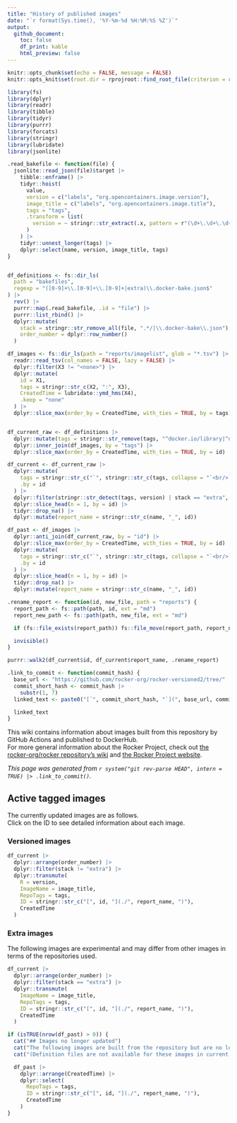 ```yaml
---
title: "History of published images"
date: "`r format(Sys.time(), '%Y-%m-%d %H:%M:%S %Z')`"
output:
  github_document:
    toc: false
    df_print: kable
    html_preview: false
---
```


```r
knitr::opts_chunk$set(echo = FALSE, message = FALSE)
knitr::opts_knit$set(root.dir = rprojroot::find_root_file(criterion = rprojroot::is_git_root))

library(fs)
library(dplyr)
library(readr)
library(tibble)
library(tidyr)
library(purrr)
library(forcats)
library(stringr)
library(lubridate)
library(jsonlite)
```

```r
.read_bakefile <- function(file) {
  jsonlite::read_json(file)$target |>
    tibble::enframe() |>
    tidyr::hoist(
      value,
      version = c("labels", "org.opencontainers.image.version"),
      image_title = c("labels", "org.opencontainers.image.title"),
      tags = "tags",
      .transform = list(
        version = ~ stringr::str_extract(.x, pattern = r"(\d+\.\d+\.\d+)")
      )
    ) |>
    tidyr::unnest_longer(tags) |>
    dplyr::select(name, version, image_title, tags)
}


df_definitions <- fs::dir_ls(
  path = "bakefiles",
  regexp = "([0-9]+\\.[0-9]+\\.[0-9]+|extra)\\.docker-bake.json$"
) |>
  rev() |>
  purrr::map(.read_bakefile, .id = "file") |>
  purrr::list_rbind() |>
  dplyr::mutate(
    stack = stringr::str_remove_all(file, ".*/|\\.docker-bake\\.json"),
    order_number = dplyr::row_number()
  )

df_images <- fs::dir_ls(path = "reports/imagelist", glob = "*.tsv") |>
  readr::read_tsv(col_names = FALSE, lazy = FALSE) |>
  dplyr::filter(X3 != "<none>") |>
  dplyr::mutate(
    id = X1,
    tags = stringr::str_c(X2, ":", X3),
    CreatedTime = lubridate::ymd_hms(X4),
    .keep = "none"
  ) |>
  dplyr::slice_max(order_by = CreatedTime, with_ties = TRUE, by = tags)


df_current_raw <- df_definitions |>
  dplyr::mutate(tags = stringr::str_remove(tags, "^docker.io/library|^docker.io/")) |>
  dplyr::inner_join(df_images, by = "tags") |>
  dplyr::slice_max(order_by = CreatedTime, with_ties = TRUE, by = id)

df_current <- df_current_raw |>
  dplyr::mutate(
    tags = stringr::str_c("`", stringr::str_c(tags, collapse = "`<br/>`"), "`"),
    .by = id
  ) |>
  dplyr::filter(stringr::str_detect(tags, version) | stack == "extra", .by = id) |>
  dplyr::slice_head(n = 1, by = id) |>
  tidyr::drop_na() |>
  dplyr::mutate(report_name = stringr::str_c(name, "_", id))

df_past <- df_images |>
  dplyr::anti_join(df_current_raw, by = "id") |>
  dplyr::slice_max(order_by = CreatedTime, with_ties = TRUE, by = id) |>
  dplyr::mutate(
    tags = stringr::str_c("`", stringr::str_c(tags, collapse = "`<br/>`"), "`"),
    .by = id
  ) |>
  dplyr::slice_head(n = 1, by = id) |>
  tidyr::drop_na() |>
  dplyr::mutate(report_name = stringr::str_c(name, "_", id))
```

```r
.rename_report <- function(id, new_file, path = "reports") {
  report_path <- fs::path(path, id, ext = "md")
  report_new_path <- fs::path(path, new_file, ext = "md")

  if (fs::file_exists(report_path)) fs::file_move(report_path, report_new_path)

  invisible()
}

purrr::walk2(df_current$id, df_current$report_name, .rename_report)
```

```r
.link_to_commit <- function(commit_hash) {
  base_url <- "https://github.com/rocker-org/rocker-versioned2/tree/"
  commit_short_hash <- commit_hash |>
    substr(1, 7)
  linked_text <- paste0("[`", commit_short_hash, "`](", base_url, commit_hash, ")")

  linked_text
}
```

This wiki contains information about images built from this repository by GitHub Actions and published to DockerHub.  
For more general information about the Rocker Project, check out [the rocker-org/rocker repository's wiki](https://github.com/rocker-org/rocker/wiki) and [the Rocker Project website](https://www.rocker-project.org/).

*This page was generated from `r system("git rev-parse HEAD", intern = TRUE) |> .link_to_commit()`.*

## Active tagged images

The currently updated images are as follows.  
Click on the ID to see detailed information about each image.

### Versioned images

```r
df_current |>
  dplyr::arrange(order_number) |>
  dplyr::filter(stack != "extra") |>
  dplyr::transmute(
    R = version,
    ImageName = image_title,
    RepoTags = tags,
    ID = stringr::str_c("[", id, "](./", report_name, ")"),
    CreatedTime
  )
```

### Extra images

The following images are experimental and may differ from other images in terms of the repositories used.

```r
df_current |>
  dplyr::arrange(order_number) |>
  dplyr::filter(stack == "extra") |>
  dplyr::transmute(
    ImageName = image_title,
    RepoTags = tags,
    ID = stringr::str_c("[", id, "](./", report_name, ")"),
    CreatedTime
  )
```

```r
if (isTRUE(nrow(df_past) > 0)) {
  cat("## Images no longer updated")
  cat("The following images are built from the repository but are no longer updated.")
  cat("(Definition files are not available for these images in current HEAD of the repository.)")

  df_past |>
    dplyr::arrange(CreatedTime) |>
    dplyr::select(
      RepoTags = tags,
      ID = stringr::str_c("[", id, "](./", report_name, ")"),
      CreatedTime
    )
}
```
